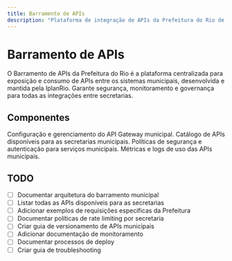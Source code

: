 ```yaml
---
title: Barramento de APIs
description: "Plataforma de integração de APIs da Prefeitura do Rio de Janeiro"
---
```


# Barramento de APIs

O Barramento de APIs da Prefeitura do Rio é a plataforma centralizada para exposição e consumo de APIs entre os sistemas municipais, desenvolvida e mantida pela IplanRio. Garante segurança, monitoramento e governança para todas as integrações entre secretarias.

## Componentes

<CardGroup cols={2}>
  <Card
    title="Gateway"
    icon="plug"
    href="/barramento/gateway"
  >
    Configuração e gerenciamento do API Gateway municipal.
  </Card>
  <Card
    title="APIs Disponíveis"
    icon="api"
    href="/barramento/apis"
  >
    Catálogo de APIs disponíveis para as secretarias municipais.
  </Card>
  <Card
    title="Segurança"
    icon="shield"
    href="/barramento/seguranca"
  >
    Políticas de segurança e autenticação para serviços municipais.
  </Card>
  <Card
    title="Monitoramento"
    icon="chart-line"
    href="/barramento/monitoramento"
  >
    Métricas e logs de uso das APIs municipais.
  </Card>
</CardGroup>

## TODO

- [ ] Documentar arquitetura do barramento municipal
- [ ] Listar todas as APIs disponíveis para as secretarias
- [ ] Adicionar exemplos de requisições específicas da Prefeitura
- [ ] Documentar políticas de rate limiting por secretaria
- [ ] Criar guia de versionamento de APIs municipais
- [ ] Adicionar documentação de monitoramento
- [ ] Documentar processos de deploy
- [ ] Criar guia de troubleshooting 